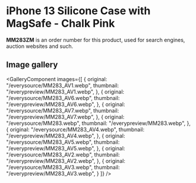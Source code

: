 
# iPhone 13 Silicone Case with MagSafe - Chalk Pink

<Callout type='info' emoji='👉🏻'>**MM283ZM** is an order number for this product, used for search engines, auction websites and such.</Callout>

## Image gallery

<GalleryComponent
    images={[
      {
        original: "/everysource/MM283_AV1.webp",
        thumbnail: "/everypreview/MM283_AV1.webp",
      },
      {
        original: "/everysource/MM283_AV6.webp",
        thumbnail: "/everypreview/MM283_AV6.webp",
      },
      {
        original: "/everysource/MM283_AV7.webp",
        thumbnail: "/everypreview/MM283_AV7.webp",
      },
      {
        original: "/everysource/MM283.webp",
        thumbnail: "/everypreview/MM283.webp",
      },
      {
        original: "/everysource/MM283_AV4.webp",
        thumbnail: "/everypreview/MM283_AV4.webp",
      },
      {
        original: "/everysource/MM283_AV5.webp",
        thumbnail: "/everypreview/MM283_AV5.webp",
      },
      {
        original: "/everysource/MM283_AV2.webp",
        thumbnail: "/everypreview/MM283_AV2.webp",
      },
      {
        original: "/everysource/MM283_AV3.webp",
        thumbnail: "/everypreview/MM283_AV3.webp",
      }
    ]}
  />
